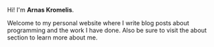 Hi! I'm **Arnas Kromelis**.

Welcome to my personal website where I write blog posts about programming and the work I have done.
Also be sure to visit the about section to learn more about me.